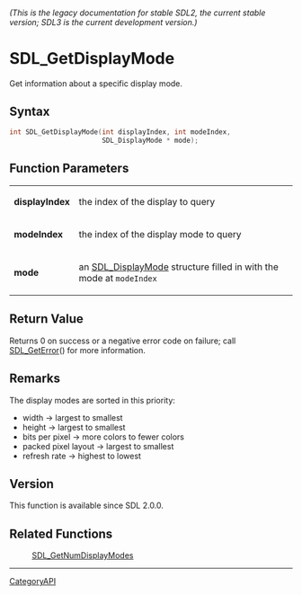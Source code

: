 ====== (This is the legacy documentation for stable SDL2, the current stable version; SDL3 is the current development version.) ======
= SDL_GetDisplayMode =

Get information about a specific display mode.

== Syntax ==

<syntaxhighlight lang='c'>
int SDL_GetDisplayMode(int displayIndex, int modeIndex,
                       SDL_DisplayMode * mode);
</syntaxhighlight>

== Function Parameters ==

{|
|'''displayIndex'''
|the index of the display to query
|-
|'''modeIndex'''
|the index of the display mode to query
|-
|'''mode'''
|an [[SDL_DisplayMode]] structure filled in with the mode at <code>modeIndex</code>
|}

== Return Value ==

Returns 0 on success or a negative error code on failure; call
[[SDL_GetError]]() for more information.

== Remarks ==

The display modes are sorted in this priority:

* width -> largest to smallest
* height -> largest to smallest
* bits per pixel -> more colors to fewer colors
* packed pixel layout -> largest to smallest
* refresh rate -> highest to lowest

== Version ==

This function is available since SDL 2.0.0.

== Related Functions ==

:[[SDL_GetNumDisplayModes]]

----
[[CategoryAPI]]


